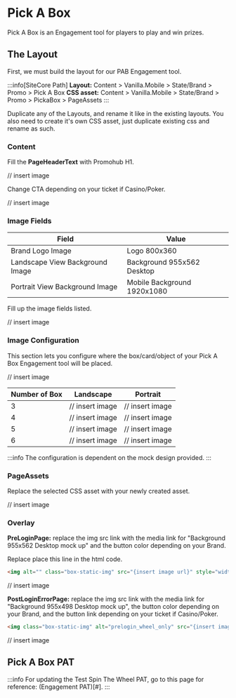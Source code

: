 # Pick A Box
Pick A Box is an Engagement tool for players to play and win prizes.

## The Layout
First, we must build the layout for our PAB Engagement tool.

:::info[SiteCore Path]
**Layout:**
Content > Vanilla.Mobile > State/Brand > Promo > Pick A Box
**CSS asset:**
Content > Vanilla.Mobile > State/Brand > Promo > PickaBox > PageAssets
:::

Duplicate any of the Layouts, and rename it like in the existing layouts.
You also need to create it's own CSS asset, just duplicate existing css and rename as such.

### Content
Fill the **PageHeaderText** with Promohub H1.

// insert image

Change CTA depending on your ticket if Casino/Poker.

// insert image



### Image Fields
| Field | Value |
| ------ | ------- |
| Brand Logo Image | Logo 800x360 |
| Landscape View Background Image | Background 955x562 Desktop |
| Portrait View Background Image | Mobile Background 1920x1080 |

Fill up the image fields listed.

// insert image

### Image Configuration
This section lets you configure where the box/card/object of your Pick A Box Engagement tool will be placed.

// insert image

| Number of Box | Landscape | Portrait |
| ------ | ------ | ------ |
| 3 | // insert image | // insert image |
| 4 | // insert image | // insert image |
| 5 | // insert image | // insert image |
| 6 | // insert image | // insert image |

:::info
The configuration is dependent on the mock design provided.
:::

### PageAssets
Replace the selected CSS asset with your newly created asset.

// insert image 

### Overlay
**PreLoginPage:** replace the img src link with the media link for "Background 955x562 Desktop mock up" and the button color depending on your Brand.

Replace place this line in the html code.

```html
<img alt="" class="box-static-img" src="{insert image url}" style="width:100%;" />
```

// insert image

**PostLoginErrorPage:** replace the img src link with the media link for "Background 955x498 Desktop mock up", the button color depending on your Brand, and the button link depending on your ticket if Casino/Poker.

```html
<img class="box-static-img" alt="prelogin_wheel_only" src="{insert image url}" />
```

// insert image

## Pick A Box PAT
:::info
For updating the Test Spin The Wheel PAT, go to this page for reference: (Engagement PAT)[#].
:::